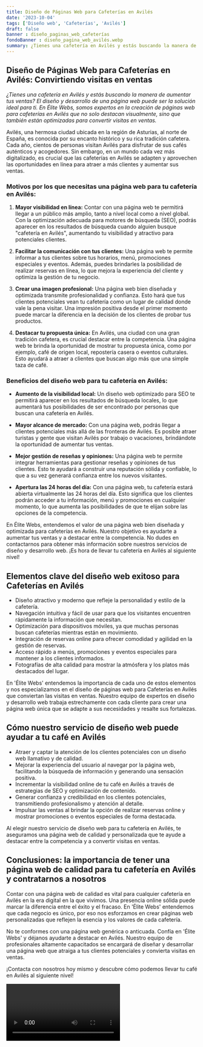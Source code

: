 ```yaml
---
title: Diseño de Páginas Web para Cafeterías en Avilés
date: '2023-10-04'
tags: ['Diseño web', 'Cafeterías', 'Avilés']
draft: false
banner : diseño_paginas_web_cafeterías
fondoBanner : diseño_pagina_web_avilés.webp
summary: ¿Tienes una cafetería en Avilés y estás buscando la manera de aumentar tus ventas? El diseño y desarrollo de una página web puede ser la solución ideal para ti. En Élite Webs, somos expertos en la creación de páginas web para cafeterías en Avilés que no solo destacan visualmente, sino que también están optimizadas para convertir visitas en ventas.
---
```


## **Diseño de Páginas Web para Cafeterías en Avilés: Convirtiendo visitas en ventas**

*¿Tienes una cafetería en Avilés y estás buscando la manera de aumentar tus ventas? El diseño y desarrollo de una página web puede ser la solución ideal para ti. En Élite Webs, somos expertos en la creación de páginas web para cafeterías en Avilés que no solo destacan visualmente, sino que también están optimizadas para convertir visitas en ventas.*

Avilés, una hermosa ciudad ubicada en la región de Asturias, al norte de España, es conocida por su encanto histórico y su rica tradición cafetera. Cada año, cientos de personas visitan Avilés para disfrutar de sus cafés auténticos y acogedores. Sin embargo, en un mundo cada vez más digitalizado, es crucial que las cafeterías en Avilés se adapten y aprovechen las oportunidades en línea para atraer a más clientes y aumentar sus ventas.

### **Motivos por los que necesitas una página web para tu cafetería en Avilés:**

1. **Mayor visibilidad en línea:** Contar con una página web te permitirá llegar a un público más amplio, tanto a nivel local como a nivel global. Con la optimización adecuada para motores de búsqueda (SEO), podrás aparecer en los resultados de búsqueda cuando alguien busque "cafetería en Avilés", aumentando tu visibilidad y atractivo para potenciales clientes.

2. **Facilitar la comunicación con tus clientes:** Una página web te permite informar a tus clientes sobre tus horarios, menú, promociones especiales y eventos. Además, puedes brindarles la posibilidad de realizar reservas en línea, lo que mejora la experiencia del cliente y optimiza la gestión de tu negocio.

3. **Crear una imagen profesional:** Una página web bien diseñada y optimizada transmite profesionalidad y confianza. Esto hará que tus clientes potenciales vean tu cafetería como un lugar de calidad donde vale la pena visitar. Una impresión positiva desde el primer momento puede marcar la diferencia en la decisión de los clientes de probar tus productos.

4. **Destacar tu propuesta única:** En Avilés, una ciudad con una gran tradición cafetera, es crucial destacar entre la competencia. Una página web te brinda la oportunidad de mostrar tu propuesta única, como por ejemplo, café de origen local, repostería casera o eventos culturales. Esto ayudará a atraer a clientes que buscan algo más que una simple taza de café.

### **Beneficios del diseño web para tu cafetería en Avilés:**

- **Aumento de la visibilidad local:** Un diseño web optimizado para SEO te permitirá aparecer en los resultados de búsqueda locales, lo que aumentará tus posibilidades de ser encontrado por personas que buscan una cafetería en Avilés.

- **Mayor alcance de mercado:** Con una página web, podrás llegar a clientes potenciales más allá de las fronteras de Avilés. Es posible atraer turistas y gente que visitan Avilés por trabajo o vacaciones, brindándote la oportunidad de aumentar tus ventas.

- **Mejor gestión de reseñas y opiniones:** Una página web te permite integrar herramientas para gestionar reseñas y opiniones de tus clientes. Esto te ayudará a construir una reputación sólida y confiable, lo que a su vez generará confianza entre los nuevos visitantes.

- **Apertura las 24 horas del día:** Con una página web, tu cafetería estará abierta virtualmente las 24 horas del día. Esto significa que los clientes podrán acceder a tu información, menú y promociones en cualquier momento, lo que aumenta las posibilidades de que te elijan sobre las opciones de la competencia.

En Élite Webs, entendemos el valor de una página web bien diseñada y optimizada para cafeterías en Avilés. Nuestro objetivo es ayudarte a aumentar tus ventas y a destacar entre la competencia. No dudes en contactarnos para obtener más información sobre nuestros servicios de diseño y desarrollo web. ¡Es hora de llevar tu cafetería en Avilés al siguiente nivel!

<GifSeo />

<Cta />

## Elementos clave del diseño web exitoso para Cafeterías en Avilés

- Diseño atractivo y moderno que refleje la personalidad y estilo de la cafetería.
- Navegación intuitiva y fácil de usar para que los visitantes encuentren rápidamente la información que necesitan.
- Optimización para dispositivos móviles, ya que muchas personas buscan cafeterías mientras están en movimiento.
- Integración de reservas online para ofrecer comodidad y agilidad en la gestión de reservas.
- Acceso rápido a menús, promociones y eventos especiales para mantener a los clientes informados.
- Fotografías de alta calidad para mostrar la atmósfera y los platos más destacados del lugar.

En 'Élite Webs' entendemos la importancia de cada uno de estos elementos y nos especializamos en el diseño de páginas web para Cafeterías en Avilés que conviertan las visitas en ventas. Nuestro equipo de expertos en diseño y desarrollo web trabaja estrechamente con cada cliente para crear una página web única que se adapte a sus necesidades y resalte sus fortalezas.

## Cómo nuestro servicio de diseño web puede ayudar a tu café en Avilés

- Atraer y captar la atención de los clientes potenciales con un diseño web llamativo y de calidad.
- Mejorar la experiencia del usuario al navegar por la página web, facilitando la búsqueda de información y generando una sensación positiva.
- Incrementar la visibilidad online de tu café en Avilés a través de estrategias de SEO y optimización de contenido.
- Generar confianza y credibilidad en los clientes potenciales, transmitiendo profesionalismo y atención al detalle.
- Impulsar las ventas al brindar la opción de realizar reservas online y mostrar promociones o eventos especiales de forma destacada.

Al elegir nuestro servicio de diseño web para tu cafetería en Avilés, te aseguramos una página web de calidad y personalizada que te ayude a destacar entre la competencia y a convertir visitas en ventas.

## Conclusiones: la importancia de tener una página web de calidad para tu cafetería en Avilés y contratarnos a nosotros

Contar con una página web de calidad es vital para cualquier cafetería en Avilés en la era digital en la que vivimos. Una presencia online sólida puede marcar la diferencia entre el éxito y el fracaso. En 'Élite Webs' entendemos que cada negocio es único, por eso nos esforzamos en crear páginas web personalizadas que reflejen la esencia y los valores de cada cafetería.

No te conformes con una página web genérica o anticuada. Confía en 'Élite Webs' y déjanos ayudarte a destacar en Avilés. Nuestro equipo de profesionales altamente capacitados se encargará de diseñar y desarrollar una página web que atraiga a tus clientes potenciales y convierta visitas en ventas.

¡Contacta con nosotros hoy mismo y descubre cómo podemos llevar tu café en Avilés al siguiente nivel!

<Video />

<CtaBot job='Cafeterías' city='Avilés'/>

<Gmaps query='Avilés+españa+maps' />